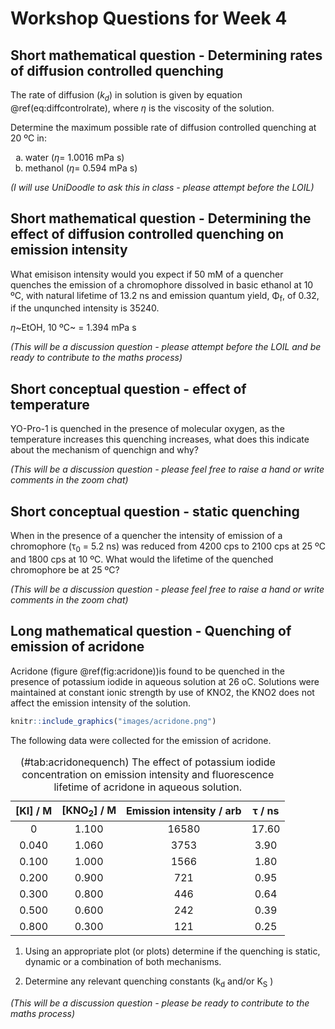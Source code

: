 # Workshop Questions for Week 4 {#ch:Workshop4}

## Short mathematical question - Determining rates of diffusion controlled quenching {#sec:diffcontrol}

The rate of diffusion ($k_d$) in solution is given by equation \@ref(eq:diffcontrolrate), where $\eta$ is the viscosity of the solution. 

\begin{equation}
k_d = \frac{8RT}{3 \eta}
(\#eq:diffcontrolrate)
\end{equation}

Determine the maximum possible rate of diffusion controlled quenching at 20 ºC in:

a. water ($\eta=$ 1.0016 mPa s)
a. methanol ($\eta=$ 0.594 mPa s)

*(I will use UniDoodle to ask this in class - please attempt before the LOIL)*

## Short mathematical question - Determining the effect of diffusion controlled quenching on emission intensity {#sec:emintquench}

What emisison intensity would you expect if 50 mM of a quencher quenches the emission of a chromophore dissolved in basic ethanol at 10 ºC, with natural lifetime of 13.2 ns and emission quantum yield, Φ~f~, of 0.32, if the unqunched intensity is 35240.

$\eta$~EtOH, 10 ºC~ = 1.394 mPa s

*(This will be a discussion question - please attempt before the LOIL and be ready to contribute to the maths process)*

## Short conceptual question - effect of temperature {#sec:temp}

YO-Pro-1 is quenched in the presence of molecular oxygen, as the temperature increases this quenching increases, what does this indicate about the mechanism of quenchign and why?

*(This will be a discussion question - please feel free to raise a hand or write comments in the zoom chat)*

## Short conceptual question - static quenching {#sec:static}

When in the presence of a quencher the intensity of emission of a chromophore (τ~0~ = 5.2 ns) was reduced from 4200 cps to 2100 cps at 25 ºC and 1800 cps at 10 ºC. What would the lifetime of the quenched chromophore be at 25 ºC?

*(This will be a discussion question - please feel free to raise a hand or write comments in the zoom chat)*

## Long mathematical question - Quenching of emission of acridone {#sec:acridone}

Acridone (figure \@ref(fig:acridone))is found to be quenched in the presence of potassium iodide in aqueous solution at 26 oC. Solutions were maintained at constant ionic strength by use of KNO2, the KNO2 does not affect the emission intensity of the solution.

```r
knitr::include_graphics("images/acridone.png")
```

The following data were collected for the emission of acridone.

Table: (\#tab:acridonequench) The effect of potassium iodide concentration on emission intensity and fluorescence lifetime of acridone in aqueous solution.

| [KI] / M | [KNO~2~] / M | Emission intensity / arb | τ / ns |
|:--------:|:--------:|:--------:|:--------:|
| 0 | 1.100 | 16580 | 17.60 |
| 0.040 | 1.060 | 3753 | 3.90 |
| 0.100 | 1.000 | 1566 | 1.80 |
| 0.200 | 0.900 | 721 | 0.95 |
| 0.300 | 0.800 | 446 | 0.64 |
| 0.500 | 0.600 | 242 | 0.39 |
| 0.800 | 0.300 | 121 | 0.25 |

1. Using an appropriate plot (or plots) determine if the quenching is static, dynamic or a combination of both mechanisms. 

1. Determine any relevant quenching constants (k~d~ and/or K~S~ )

*(This will be a discussion question - please be ready to contribute to the maths process)*
